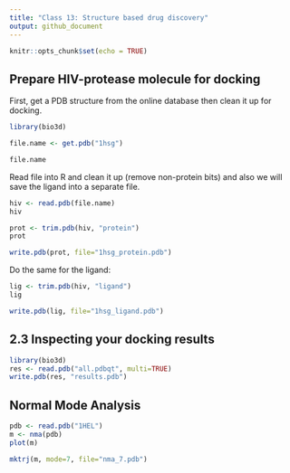 ```yaml
---
title: "Class 13: Structure based drug discovery"
output: github_document
---
```


```r
knitr::opts_chunk$set(echo = TRUE)
```

## Prepare HIV-protease molecule for docking 

First, get a PDB structure from the online database then clean it up for docking.

```r
library(bio3d)
```

```r
file.name <- get.pdb("1hsg")
```

```r
file.name
```

Read file into R and clean it up (remove non-protein bits) and also we will save the ligand into a separate file.

```r
hiv <- read.pdb(file.name)
hiv
```

```r
prot <- trim.pdb(hiv, "protein")
prot
```

```r
write.pdb(prot, file="1hsg_protein.pdb")
```

Do the same for the ligand:

```r
lig <- trim.pdb(hiv, "ligand")
lig
```

```r
write.pdb(lig, file="1hsg_ligand.pdb")
```

## 2.3 Inspecting your docking results
```r
library(bio3d)
res <- read.pdb("all.pdbqt", multi=TRUE)
write.pdb(res, "results.pdb")
```

## Normal Mode Analysis
```r
pdb <- read.pdb("1HEL")
m <- nma(pdb)
plot(m)
```

```r
mktrj(m, mode=7, file="nma_7.pdb")
```

